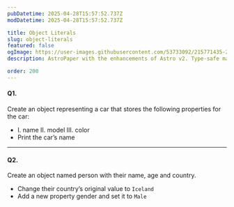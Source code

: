```yaml
---
pubDatetime: 2025-04-28T15:57:52.737Z
modDatetime: 2025-04-28T15:57:52.737Z

title: Object Literals
slug: object-literals
featured: false
ogImage: https://user-images.githubusercontent.com/53733092/215771435-25408246-2309-4f8b-a781-1f3d93bdf0ec.png
description: AstroPaper with the enhancements of Astro v2. Type-safe markdown contents, bug fixes and better dev experience etc.

order: 200
---
```


#### Q1. 

Create an object representing a car that stores the following properties for the car: 

- I. name  II. model  III. color
- Print the car’s name

---

#### Q2.

Create an object named person with their name, age and country.

- Change their country’s original value to `Iceland`
- Add a new property gender and set it to `Male`